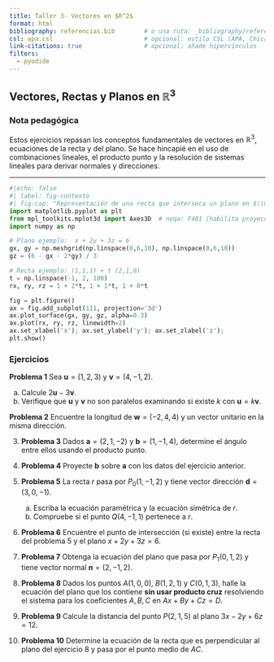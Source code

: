 ```yaml
---
title: Taller 3- Vectores en $R^2$
format: html
bibliography: referencias.bib        # o una ruta: _bibliography/referencias.bib
csl: apa.csl                         # opcional: estilo CSL (APA, Chicago, etc.)
link-citations: true                 # opcional: añade hipervínculos
filters:
  - pyodide
---
```



## Vectores, Rectas y Planos en $\mathbb{R}^3$ 


### Nota pedagógica

Estos ejercicios repasan los conceptos fundamentales de vectores en $\mathbb{R}^3$, ecuaciones de la recta y del plano. Se hace hincapié en el uso de combinaciones lineales, el producto punto y la resolución de sistemas lineales para derivar normales y direcciones.


---





```python
#|echo: false
#| label: fig-contexto
#| fig-cap: "Representación de una recta que interseca un plano en $\\mathbb{R}^3$."
import matplotlib.pyplot as plt
from mpl_toolkits.mplot3d import Axes3D  # noqa: F401 (habilita proyección 3D)
import numpy as np

# Plano ejemplo:  x + 2y + 3z = 6
gx, gy = np.meshgrid(np.linspace(0,6,10), np.linspace(0,6,10))
gz = (6 - gx - 2*gy) / 3

# Recta ejemplo: (1,1,1) + t (2,1,0)
t = np.linspace(-1, 2, 100)
rx, ry, rz = 1 + 2*t, 1 + 1*t, 1 + 0*t

fig = plt.figure()
ax = fig.add_subplot(111, projection='3d')
ax.plot_surface(gx, gy, gz, alpha=0.3)
ax.plot(rx, ry, rz, linewidth=2)
ax.set_xlabel('x'); ax.set_ylabel('y'); ax.set_zlabel('z');
plt.show()
```






### Ejercicios


**Problema 1**  Sea $\mathbf{u}=(1,2,3)$ y $\mathbf{v}=(4,-1,2)$.

   a) Calcule $2\mathbf{u}-3\mathbf{v}$.\
   b) Verifique que $\mathbf{u}$ y $\mathbf{v}$ no son paralelos examinando si existe $k$ con $\mathbf{u}=k\mathbf{v}$.\
   

**Problema 2**  Encuentre la longitud de $\mathbf{w}=(-2,4,4)$ y un vector unitario en la misma dirección.  

3. **Problema 3**  Dados $\mathbf{a}=(2,1,-2)$ y $\mathbf{b}=(1,-1,4)$, determine el ángulo entre ellos usando el producto punto.  

4. **Problema 4**  Proyecte $\mathbf{b}$ sobre $\mathbf{a}$ con los datos del ejercicio anterior.  

5. **Problema 5**  La recta $r$ pasa por $P_0(1,-1,2)$ y tiene vector dirección $\mathbf{d}=(3,0,-1)$.\
   a) Escriba la ecuación paramétrica y la ecuación simétrica de $r$.\
   b) Compruebe si el punto $Q(4,-1,1)$ pertenece a $r$.  

6. **Problema 6**  Encuentre el punto de intersección (si existe) entre la recta del problema 5 y el plano $x+2y+3z=6$. 

7. **Problema 7**  Obtenga la ecuación del plano que pasa por $P_1(0,1,2)$ y tiene vector normal $\mathbf{n}=(2,-1,2)$.

8. **Problema 8**  Dados los puntos $A(1,0,0)$, $B(1,2,1)$ y $C(0,1,3)$, halle la ecuación del plano que los contiene **sin usar producto cruz** resolviendo el sistema para los coeficientes $A,B,C$ en $Ax+By+Cz=D$.  

9. **Problema 9**  Calcule la distancia del punto $P(2,1,5)$ al plano $3x-2y+6z=12$.  

10. **Problema 10**  Determine la ecuación de la recta que es perpendicular al plano del ejercicio 8 y pasa por el punto medio de $AC$. 




